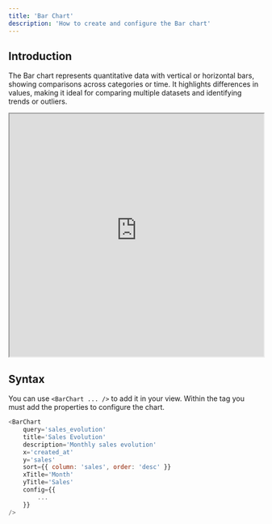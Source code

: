 ```yaml
---
title: 'Bar Chart'
description: 'How to create and configure the Bar chart'
---
```


## Introduction
The Bar chart represents quantitative data with vertical or horizontal bars, showing comparisons across categories or time. It highlights differences in values, making it ideal for comparing multiple datasets and identifying trends or outliers.

<iframe class="rounded-xl" src="https://docs-charts-examples.fly.dev/visualizations/bar" width="100%" height="480"> </iframe>

## Syntax
You can use `<BarChart ... />` to add it in your view. Within the tag you must add the properties to configure the chart.

``` js
<BarChart
	query='sales_evolution'
    title='Sales Evolution'
    description='Monthly sales evolution'
    x='created_at'
    y='sales'
    sort={{ column: 'sales', order: 'desc' }}
    xTitle='Month'
    yTitle='Sales'
    config={{
        ...
    }}
/>
```

<CommonChartsDocs />